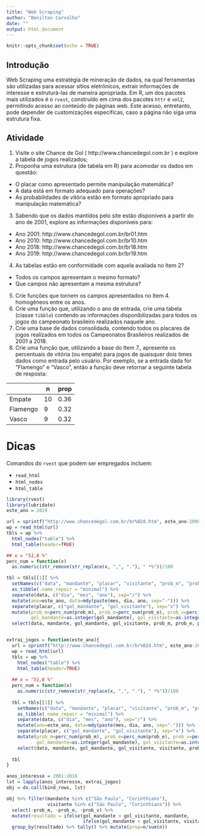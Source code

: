 ```yaml
---
title: "Web Scraping"
author: "Benilton Carvalho"
date: ""
output: html_document
---
```


```r
knitr::opts_chunk$set(echo = TRUE)
```

## Introdução

Web Scraping uma estratégia de mineração de dados, na qual ferramentas são utilizadas para acessar sítios eletrônicos, extrair informações de interesse e estruturá-las de maneira apropriada. Em R, um dos pacotes mais utilizados é o `rvest`, construído em cima dos pacotes `httr` e `xml2`, permitindo acesso ao conteúdo de páginas web. Este acesso, entretanto, pode depender de customizações específicas, caso a página não siga uma estrutura fixa.

## Atividade

1. Visite o site Chance de Gol ( http://www.chancedegol.com.br ) e explore a tabela de jogos realizados;
2. Proponha uma estrutura (de tabela em R) para acomodar os dados em questão:
  * O placar como apresentado permite manipulação matemática?
  * A data está em formato adequado para operações?
  * As probabilidades de vitória estão em formato apropriado para manipulação matemática?
3. Sabendo que os dados mantidos pelo site estão disponíveis a partir do ano de 2001, explore as informações disponíveis para:
  * Ano 2001: http://www.chancedegol.com.br/br01.htm
  * Ano 2010: http://www.chancedegol.com.br/br10.htm
  * Ano 2018: http://www.chancedegol.com.br/br18.htm
  * Ano 2019: http://www.chancedegol.com.br/br19.htm
4. As tabelas estão em conformidade com aquela avaliada no Item 2?
  * Todos os campos apresentam o mesmo formato?
  * Que campos não apresentam a mesma estrutura?
5. Crie funções que tornem os campos apresentados no Item 4. homogêneos entre os anos.
6. Crie uma função que, utilizando o ano de entrada, crie uma tabela (classe `tibble`) contendo as informações disponibilizadas para todos os jogos do campeonato brasileiro realizados naquele ano.
7. Crie uma base de dados consolidada, contendo todos os placares de jogos realizados em todos os Campeonatos Brasileiros realizados de 2001 a 2018.
8. Crie uma função que, utilizando a base do Item 7., apresente os percentuais de vitória (ou empate) para jogos de quaisquer dois times dados como entrada pelo usuário. Por exemplo, se a entrada dada for "Flamengo" e "Vasco", então a função deve retornar a seguinte tabela de resposta:

|          	| n  	| prop 	|
|----------	|----	|------	|
| Empate   	| 10 	| 0.36 	|
| Flamengo 	|  9 	| 0.32 	|
| Vasco    	|  9 	| 0.32 	|

# Dicas

Comandos do `rvest` que podem ser empregados incluem:

- `read_html`
- `html_nodes`
- `html_table`


```r
library(rvest)
library(lubridate)
este_ano = 2019

url = sprintf("http://www.chancedegol.com.br/br%02d.htm", este_ano-2000)
wp = read_html(url)
tbls = wp %>%
  html_nodes("table") %>%
  html_table(header=TRUE)

## x = "51,8 %"
perc_num = function(x)
  as.numeric(str_remove(str_replace(x, ",", "."), " *%"))/100

tbl = tbls[[1]] %>%
  setNames(c("data", "mandante", "placar", "visitante", "prob_m", "prob_e", "prob_v")) %>% 
  as_tibble(.name_repair = "minimal") %>% 
  separate(data, c("dia", "mes", "ano"), sep="/") %>% 
  mutate(ano=este_ano, data=mdy(paste(mes, dia, ano, sep="-"))) %>% 
  separate(placar, c("gol_mandante", "gol_visitante"), sep="x") %>% 
  mutate(prob_m=perc_num(prob_m), prob_e=perc_num(prob_e), prob_v=perc_num(prob_v),
         gol_mandante=as.integer(gol_mandante), gol_visitante=as.integer(gol_visitante)) %>% 
  select(data, mandante, gol_mandante, gol_visitante, prob_m, prob_e, prob_v)


extrai_jogos = function(este_ano){
  url = sprintf("http://www.chancedegol.com.br/br%02d.htm", este_ano-2000)
  wp = read_html(url)
  tbls = wp %>%
    html_nodes("table") %>%
    html_table(header=TRUE)
  
  ## x = "51,8 %"
  perc_num = function(x)
    as.numeric(str_remove(str_replace(x, ",", "."), " *%"))/100
  
  tbl = tbls[[1]] %>%
    setNames(c("data", "mandante", "placar", "visitante", "prob_m", "prob_e", "prob_v")) %>% 
    as_tibble(.name_repair = "minimal") %>% 
    separate(data, c("dia", "mes", "ano"), sep="/") %>% 
    mutate(ano=este_ano, data=mdy(paste(mes, dia, ano, sep="-"))) %>% 
    separate(placar, c("gol_mandante", "gol_visitante"), sep="x") %>% 
    mutate(prob_m=perc_num(prob_m), prob_e=perc_num(prob_e), prob_v=perc_num(prob_v),
           gol_mandante=as.integer(gol_mandante), gol_visitante=as.integer(gol_visitante)) %>% 
    select(data, mandante, gol_mandante, gol_visitante, visitante, prob_m, prob_e, prob_v)
  
  tbl
}

anos_interesse = 2001:2018
lst = lapply(anos_interesse, extrai_jogos)
obj = do.call(bind_rows, lst)

obj %>% filter(mandante %in% c("São Paulo", "Corinthians"),
               visitante %in% c("São Paulo", "Corinthians")) %>% 
  select(-prob_m, -prob_e, -prob_v) %>% 
  mutate(resultado = ifelse(gol_mandante > gol_visitante, mandante,
                            ifelse(gol_mandante < gol_visitante, visitante, "Empate"))) %>% 
  group_by(resultado) %>% tally() %>% mutate(prop=n/sum(n))
```

